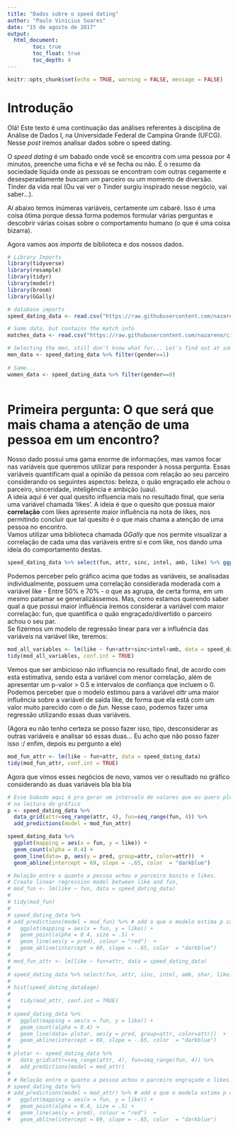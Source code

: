 ```yaml
---
title: "Dados sobre o speed dating"
author: "Paulo Vinicius Soares"
date: "15 de agosto de 2017"
output: 
  html_document:
        toc: true
        toc_float: true
        toc_depth: 4
---
```


```r
knitr::opts_chunk$set(echo = TRUE, warning = FALSE, message = FALSE)
```

# Introdução

Olá! Este texto é uma continuação das análises referentes à disciplina de Análise de Dados I, na Universidade Federal de Campina Grande (UFCG). Nesse *post* iremos analisar dados sobre o speed dating.

O *speed dating* é um babado onde você se encontra com uma pessoa por 4 minutos, preenche uma ficha e vê se fecha ou não. É o resumo da sociedade líquida onde as pessoas se encontram com outras cegamente e desesperadamente buscam um parceiro ou um momento de diversão. Tinder da vida real (Ou vai ver o Tinder surgiu inspirado nesse negócio, vai saber...).  

Aí abaixo temos inúmeras variáveis, certamente um cabaré. Isso é uma coisa ótima porque dessa forma podemos formular várias perguntas e descobrir várias coisas sobre o comportamento humano (o que é uma coisa bizarra).

Agora vamos aos *imports* de biblioteca e dos nossos dados.

```r
# Library Imports
library(tidyverse)
library(resample)
library(tidyr)
library(modelr)
library(broom)
library(GGally)
```

```r
# database imports
speed_dating_data <- read.csv("https://raw.githubusercontent.com/nazareno/ciencia-de-dados-1/master/5-regressao/speed-dating/speed-dating.csv")

# Same data, but contains the match info
matches_data <- read.csv("https://raw.githubusercontent.com/nazareno/ciencia-de-dados-1/master/5-regressao/speed-dating/speed-dating2.csv")

# Selecting the men, still don't know what for... Let's find out at some point.
men_data <- speed_dating_data %>% filter(gender==1)
  
# Same...
women_data <- speed_dating_data %>% filter(gender==0)
  
```

# Primeira pergunta: O que será que mais chama a atenção de uma pessoa em um encontro?
Nosso dado possui uma gama enorme de informações, mas vamos focar nas variáveis que queremos utilizar para responder à nossa pergunta. Essas variáveis quantificam qual a opinião da pessoa com relação ao seu parceiro considerando os seguintes aspectos: beleza, o quão engraçado ele achou o parceiro, sinceridade, inteligência e ambição (uau).  
A ideia aqui é ver qual quesito influencia mais no resultado final, que seria uma variável chamada 'likes'. A ideia é que o quesito que possua maior **correlação** com likes apresente maior influência na nota de likes, nos permitindo concluir que tal quesito é o que mais chama a atenção de uma pessoa no encontro.  
Vamos utilizar uma biblioteca chamada *GGally* que nos permite visualizar a correlação de cada uma das variáveis entre si e com like, nos dando uma ideia do comportamento destas.

```r
speed_dating_data %>% select(fun, attr, sinc, intel, amb, like) %>% ggpairs()
```

Podemos perceber pelo gráfico acima que todas as variáveis, se analisadas individualmente, possuem uma correlação considerada moderada com a variável like - Entre 50% e 70% - o que as agrupa, de certa forma, em um mesmo patamar se generalizássemos. Mas, como estamos querendo saber qual a que possui maior influência iremos considerar a variável com maior correlação: fun, que quantifica o quão engraçado/divertido o parceiro achou o seu par.  
Se fizermos um modelo de regressão linear para ver a influência das variáveis na variável like, teremos:

```r
mod_all_variables <- lm(like ~ fun+attr+sinc+intel+amb, data = speed_dating_data)
tidy(mod_all_variables, conf.int = TRUE)
```

Vemos que ser ambicioso não influencia no resultado final, de acordo com esta estimativa, sendo esta a variável com menor correlação, além de apresentar um p-valor > 0.5 e intervalos de confiança que incluem o 0.
Podemos perceber que o modelo estimou para a variável *attr* uma maior influência sobre a variável de saída like, de forma que ela está com um valor muito parecido com o de *fun*. Nesse caso, podemos fazer uma regressão utilizando essas duas variáveis.

(Agora eu não tenho certeza se posso fazer isso, tipo, desconsiderar as outras variáveis e analisar só essas duas... Eu acho que não posso fazer isso :/ enfim, depois eu pergunto a ele)

```r
mod_fun_attr <- lm(like ~ fun+attr, data = speed_dating_data)
tidy(mod_fun_attr, conf.int = TRUE)
```

Agora que vimos esses negócios de novo, vamos ver o resultado no gráfico considerando as duas variáveis bla bla bla
```r
# Esse babado aqui é pra gerar um intervalo de valores que eu quero plotar, só pra orientar
# na leitura do gráfico
p <- speed_dating_data %>% 
  data_grid(attr=seq_range(attr, 4), fun=seq_range(fun, 4)) %>%
  add_predictions(model = mod_fun_attr)

speed_dating_data %>%
  ggplot(mapping = aes(x = fun, y = like)) + 
  geom_count(alpha = 0.4) + 
  geom_line(data= p, aes(y = pred, group=attr, color=attr))  + 
  geom_abline(intercept = 69, slope = -.65, color  = "darkblue")
```

```r

# Relação entre o quanto a pessoa achou o parceiro bonito e likes.
# Create linear regression model between like and fun,
# mod_fun <- lm(like ~ fun, data = speed_dating_data)
# 
# tidy(mod_fun)
# 
# speed_dating_data %>%
# add_predictions(model = mod_fun) %>% # add o que o modelo estima p cada hs_grad
#   ggplot(mapping = aes(x = fun, y = like)) + 
#   geom_point(alpha = 0.4, size = .5) + 
#   geom_line(aes(y = pred), colour = "red")  + 
#   geom_abline(intercept = 69, slope = -.65, color  = "darkblue") 
# 
# mod_fun_attr <- lm(like ~ fun+attr, data = speed_dating_data)
# 
# speed_dating_data %>% select(fun, attr, sinc, intel, amb, shar, like) %>% ggpairs()
# 
# hist(speed_dating_data$age)
# 
#   tidy(mod_attr, conf.int = TRUE)
# 
# speed_dating_data %>%
#   ggplot(mapping = aes(x = fun, y = like)) + 
#   geom_count(alpha = 0.4) + 
#   geom_line(data= plotar, aes(y = pred, group=attr, color=attr))  + 
#   geom_abline(intercept = 69, slope = -.65, color  = "darkblue") 
# 
# plotar <- speed_dating_data %>% 
#   data_grid(attr=seq_range(attr, 4), fun=seq_range(fun, 4)) %>%
#   add_predictions(model = mod_attr)
# 
# # Relação entre o quanto a pessoa achou o parceiro engraçado e likes.
# speed_dating_data %>%
# add_predictions(model = mod_attr) %>% # add o que o modelo estima p cada hs_grad
#   ggplot(mapping = aes(x = fun, y = like)) + 
#   geom_point(alpha = 0.4, size = .5) + 
#   geom_line(aes(y = pred), colour = "red")  + 
#   geom_abline(intercept = 69, slope = -.65, color  = "darkblue") 

```



